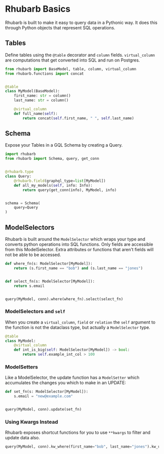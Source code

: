 # Rhubarb Basics

Rhubarb is built to make it easy to query data in a Pythonic way. It does this through Python objects that represent SQL operations.

## Tables

Define tables using the `@table` decorator and `column` fields. `virtual_column` are computations that get converted into SQL and run on Postgres.

```python
from rhubarb import BaseModel, table, column, virtual_column
from rhubarb.functions import concat


@table
class MyModel(BaseModel):
    first_name: str = column()
    last_name: str = column()

    @virtual_column
    def full_name(self):
        return concat(self.first_name, " ", self.last_name)
```

## Schema

Expose your Tables in a GQL Schema by creating a Query.

```python
import rhubarb
from rhubarb import Schema, query, get_conn


@rhubarb.type
class Query:
    @rhubarb.field(graphql_type=list[MyModel])
    def all_my_models(self, info: Info):
        return query(get_conn(info), MyModel, info)


schema = Schema(
    query=Query
)
```

## ModelSelectors

Rhubarb is built around the `ModelSelector` which wraps your type and converts python operations into SQL functions. Only fields are accessible from this ModelSelector. Extra attributes or functions that aren't fields will not be able to be accessed.

```python
def where_fn(s: ModelSelector[MyModel]):
    return (s.first_name == "bob") and (s.last_name == "jones")


def select_fn(s: ModelSelector[MyModel]):
    return s.email


query(MyModel, conn).where(where_fn).select(select_fn)
```

### ModelSelectors and `self`

When you create a `virtual_column`, `field` or `relation` the `self` argument to the function is not the dataclass type, but actually a `ModelSelector` type.

```python
@table
class MyModel:
    @virtual_column
    def int_is_big(self: ModelSelector[MyModel]) -> bool:
        return self.example_int_col > 100
```

### ModelSetters

Like a ModelSelector, the update function has a `ModelSetter` which accumulates the changes you which to make in an UPDATE:

```python
def set_fn(s: ModelSelector[MyModel]):
    s.email = "new@example.com"


query(MyModel, conn).update(set_fn)
```

### Using Kwargs Instead

Rhubarb exposes shortcut functions for you to use `**kwargs` to filter and update data also.

```python
query(MyModel, conn).kw_where(first_name="bob", last_name="jones").kw_update(email="new@example.com")
```